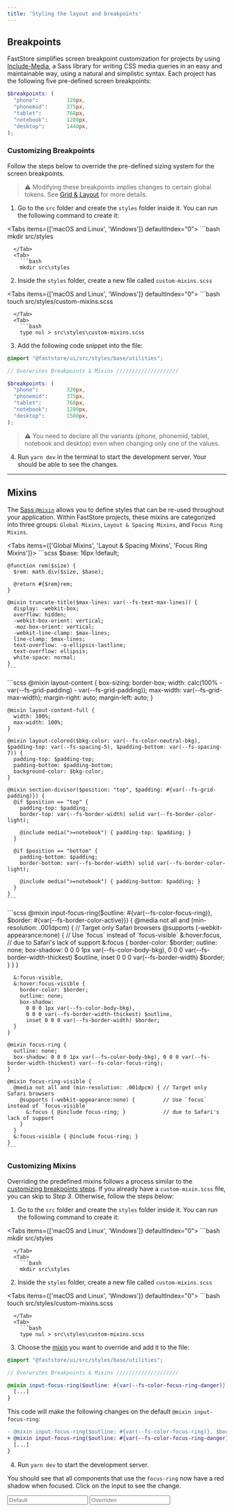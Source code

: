 ```yaml
---
title: 'Styling the layout and breakpoints'
---
```


## Breakpoints

FastStore simplifies screen breakpoint customization for projects by using [Include-Media](https://eduardoboucas.github.io/include-media/#features), a Sass library for writing CSS media queries in an easy and maintainable way, using a natural and simplistic syntax. Each project has the following five pre-defined screen breakpoints:

```scss
$breakpoints: (
  "phone":         320px,
  "phonemid":      375px,
  "tablet":        768px,
  "notebook":      1280px,
  "desktop":       1440px,
);
```

### Customizing Breakpoints

Follow the steps below to override the pre-defined sizing system for the screen breakpoints.

> ⚠️ Modifying these breakpoints implies changes to certain global tokens. See [Grid & Layout](https://developers.vtex.com/docs/guides/faststore/global-tokens-grid-and-layout#breakpoints) for more details.

1. Go to the `src` folder and create the `styles` folder inside it. You can run the following command to create it:

<Tabs items={['macOS and Linux', 'Windows']} defaultIndex="0">
  <Tab>
    ```bash
    mkdir src/styles

```
  </Tab>
  <Tab>
    ```bash
    mkdir src\styles
```

  </Tab>
</Tabs>

2. Inside the `styles` folder, create a new file called `custom-mixins.scss`

<Tabs items={['macOS and Linux', 'Windows']} defaultIndex="0">
  <Tab>
    ```bash
    touch src/styles/custom-mixins.scss

```
  </Tab>
  <Tab>
    ```bash
    type nul > src\styles\custom-mixins.scss
```

  </Tab>
</Tabs>

3. Add the following code snippet into the file:

```scss src/styles/custom-mixins.scss mark=10
@import "@faststore/ui/src/styles/base/utilities";

// Overwrites Breakpoints & Mixins ////////////////////

$breakpoints: (
  "phone":         320px,
  "phonemid":      375px,
  "tablet":        768px,
  "notebook":      1280px,
  "desktop":       1500px,
);
```

> ⚠️ You need to declare all the variants (phone, phonemid, tablet, notebook and desktop) even when changing only one of the values.

4. Run `yarn dev` in the terminal to start the development server. Your should be able to see the changes.

---

## Mixins

The [Sass `@mixin`](https://sass-lang.com/documentation/at-rules/mixin/) allows you to define styles that can be re-used throughout your application. Within FastStore projects, these mixins are categorized into three groups: `Global Mixins`, `Layout & Spacing Mixins`, and `Focus Ring Mixins`.

<Tabs items={['Global Mixins', 'Layout & Spacing Mixins', 'Focus Ring Mixins']}>
  <Tab>
    ```scss
    $base: 16px !default;

    @function rem($size) {
      $rem: math.div($size, $base);

      @return #{$rem}rem;
    }

    @mixin truncate-title($max-lines: var(--fs-text-max-lines)) {
      display: -webkit-box;
      overflow: hidden;
      -webkit-box-orient: vertical;
      -moz-box-orient: vertical;
      -webkit-line-clamp: $max-lines;
      line-clamp: $max-lines;
      text-overflow: -o-ellipsis-lastline;
      text-overflow: ellipsis;
      white-space: normal;
    }
    ```
  </Tab>
  <Tab>
    ```scss
    @mixin layout-content {
      box-sizing: border-box;
      width: calc(100% - var(--fs-grid-padding) - var(--fs-grid-padding));
      max-width: var(--fs-grid-max-width);
      margin-right: auto;
      margin-left: auto;
    }

    @mixin layout-content-full {
      width: 100%;
      max-width: 100%;
    }

    @mixin layout-colored($bkg-color: var(--fs-color-neutral-bkg), $padding-top: var(--fs-spacing-5), $padding-bottom: var(--fs-spacing-7)) {
      padding-top: $padding-top;
      padding-bottom: $padding-bottom;
      background-color: $bkg-color;
    }

    @mixin section-divisor($position: "top", $padding: #{var(--fs-grid-padding)}) {
      @if $position == "top" {
        padding-top: $padding;
        border-top: var(--fs-border-width) solid var(--fs-border-color-light);

        @include media(">=notebook") { padding-top: $padding; }
      }

      @if $position == "bottom" {
        padding-bottom: $padding;
        border-bottom: var(--fs-border-width) solid var(--fs-border-color-light);

        @include media(">=notebook") { padding-bottom: $padding; }
      }
    }
    ```
  </Tab>
  <Tab>
    ```scss
    @mixin input-focus-ring($outline: #{var(--fs-color-focus-ring)}, $border: #{var(--fs-border-color-active)}) {
      @media not all and (min-resolution: .001dpcm) { // Target only Safari browsers
        @supports (-webkit-appearance:none) {         // Use `focus` instead of `focus-visible`
          &:hover:focus,                              // due to Safari's lack of support
          &:focus {
            border-color: $border;
            outline: none;
            box-shadow:
              0 0 0 1px var(--fs-color-body-bkg),
              0 0 0 var(--fs-border-width-thickest) $outline,
              inset 0 0 0 var(--fs-border-width) $border;
          }
        }
      }

      &:focus-visible,
      &:hover:focus-visible {
        border-color: $border;
        outline: none;
        box-shadow:
          0 0 0 1px var(--fs-color-body-bkg),
          0 0 0 var(--fs-border-width-thickest) $outline,
          inset 0 0 0 var(--fs-border-width) $border;
      }
    }

    @mixin focus-ring {
      outline: none;
      box-shadow: 0 0 0 1px var(--fs-color-body-bkg), 0 0 0 var(--fs-border-width-thickest) var(--fs-color-focus-ring);
    }

    @mixin focus-ring-visible {
      @media not all and (min-resolution: .001dpcm) { // Target only Safari browsers
        @supports (-webkit-appearance:none) {         // Use `focus` instead of `focus-visible`
          &:focus { @include focus-ring; }            // due to Safari's lack of support
        }
      }
      &:focus-visible { @include focus-ring; }
    }
    ```
  </Tab>
</Tabs>

### Customizing Mixins

Overriding the predefined mixins follows a process similar to the [customizing breakpoints steps](https://developers.vtex.com/docs/guides/faststore/using-themes-mixins-breakpoints#customizing-breakpoints). If you already have a `custom-mixin.scss` file, you can skip to *Step 3*. Otherwise, follow the steps below:

1. Go to the `src` folder and create the `styles` folder inside it. You can run the following command to create it:

<Tabs items={['macOS and Linux', 'Windows']} defaultIndex="0">
  <Tab>
    ```bash
    mkdir src/styles

```
  </Tab>
  <Tab>
    ```bash
    mkdir src\styles
```

  </Tab>
</Tabs>

2. Inside the `styles` folder, create a new file called `custom-mixins.scss`

<Tabs items={['macOS and Linux', 'Windows']} defaultIndex="0">
  <Tab>
    ```bash
    touch src/styles/custom-mixins.scss

```
  </Tab>
  <Tab>
    ```bash
    type nul > src\styles\custom-mixins.scss
```

  </Tab>
</Tabs>

3. Choose the [mixin](#mixins) you want to override and add it to the file:

```scss src/styles/custom-mixins.scss mark=8
@import "@faststore/ui/src/styles/base/utilities";

// Overwrites Breakpoints & Mixins ////////////////////

@mixin input-focus-ring($outline: #{var(--fs-color-focus-ring-danger)}, $border: #{--fs-color-danger-border}) {
  [...]
}
```

This code will make the following changes on the default `@mixin input-focus-ring`:

```diff
- @mixin input-focus-ring($outline: #{var(--fs-color-focus-ring)}, $border: #{var(--fs-border-color-active)}) {
+ @mixin input-focus-ring($outline: #{var(--fs-color-focus-ring-danger)}, $border: #{var(--fs-color-danger-border)}) {
  [...]
}
```

4. Run `yarn dev` to start the development server.

You should see that all components that use the `focus-ring` now have a red shadow when focused. Click on the input to see the change.

<OverviewSection>
  <Input placeholder="Default" id="inputfield-default" />
  <Input placeholder="Overriden" id="inputfield-default" data-doc-input-mixin />
</OverviewSection>
